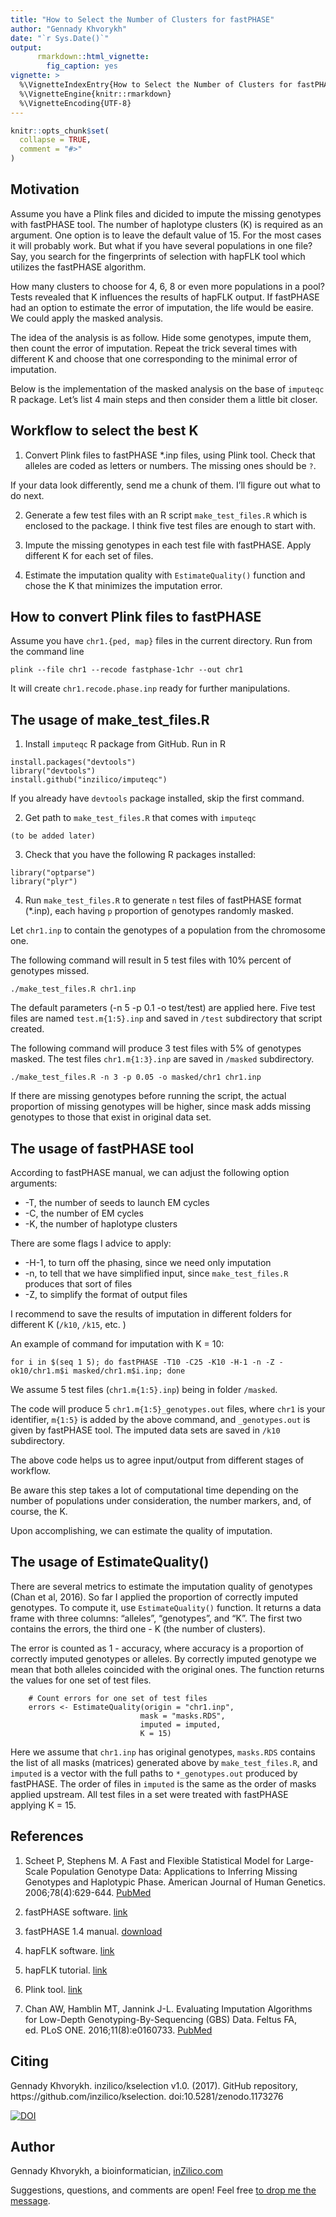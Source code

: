 ```yaml
---
title: "How to Select the Number of Clusters for fastPHASE"
author: "Gennady Khvorykh"
date: "`r Sys.Date()`"
output:
      rmarkdown::html_vignette:
        fig_caption: yes
vignette: >
  %\VignetteIndexEntry{How to Select the Number of Clusters for fastPHASE}
  %\VignetteEngine{knitr::rmarkdown}
  %\VignetteEncoding{UTF-8}
---
```


```r
knitr::opts_chunk$set(
  collapse = TRUE,
  comment = "#>"
)
```

Motivation
-----------

Assume you have a Plink files and dicided to impute the missing genotypes with fastPHASE tool. The number of haplotype clusters (K) is required as an argument. One option is to leave the default value of 15. For the most cases it will probably work. But what if you have several populations in one file? Say, you search for the fingerprints of selection with hapFLK tool which utilizes the fastPHASE algorithm.

How many clusters to choose for 4, 6, 8 or even more populations in a pool? Tests revealed that K influences the results of hapFLK output. If fastPHASE had an option to estimate the error of imputation, the life would be easire. We could apply the masked analysis. 

The idea of the analysis is as follow. Hide some genotypes, impute them, then count the error of imputation. Repeat the trick several times with different K and choose that one corresponding to the minimal error of imputation.      

Below is the implementation of the masked analysis on the base of `imputeqc` R package. Let's list 4 main steps and then consider them a little bit closer.

Workflow to select the best K
------------------------------

1. Convert Plink files to fastPHASE \*.inp files, using Plink tool. Check that alleles are coded as letters or numbers. The missing ones should be `?`. 

If your data look differently, send me a chunk of them. I'll figure out what to do next.   

2. Generate a few test files with an R script `make_test_files.R` which is enclosed to the package. I think five test files are enough to start with. 

3. Impute the missing genotypes in each test file with fastPHASE. Apply different K for each set of files. 

4. Estimate the imputation quality with `EstimateQuality()` function and chose the K that minimizes the imputation error. 

How to convert Plink files to fastPHASE
---------------------------------------

Assume you have `chr1.{ped, map}` files in the current directory. Run from the command line

    plink --file chr1 --recode fastphase-1chr --out chr1
    
It will create `chr1.recode.phase.inp` ready for further manipulations. 

The usage of make\_test\_files.R
---------------------------------

1. Install `imputeqc` R package from GitHub. Run in R

```
install.packages("devtools")
library("devtools")
install.github("inzilico/imputeqc")
```

If you already have `devtools` package installed, skip the first command.

2. Get path to `make_test_files.R` that comes with `imputeqc` 

```
(to be added later)
```

3. Check that you have the following R packages installed:

```
library("optparse")
library("plyr")
```

4. Run `make_test_files.R` to generate `n` test files of fastPHASE format (\*.inp), each having `p` proportion of genotypes randomly masked.

Let `chr1.inp` to contain the genotypes of a population from the chromosome one.

The following command will result in 5 test files with 10% percent of genotypes missed.

    ./make_test_files.R chr1.inp 

The default parameters (-n 5 -p 0.1 -o test/test) are applied here. Five test files are named `test.m{1:5}.inp` and saved in `/test` subdirectory that script created.

The following command will produce 3 test files with 5% of genotypes masked. The test files `chr1.m{1:3}.inp` are saved in `/masked` subdirectory.

    ./make_test_files.R -n 3 -p 0.05 -o masked/chr1 chr1.inp 

If there are missing genotypes before running the script, the actual proportion of missing genotypes will be higher, since mask adds missing genotypes to those that exist in original data set.

The usage of fastPHASE tool
---------------------------

According to fastPHASE manual, we can adjust the following option arguments:

-   -T, the number of seeds to launch EM cycles
-   -C, the number of EM cycles
-   -K, the number of haplotype clusters

There are some flags I advice to apply:

-   -H-1, to turn off the phasing, since we need only imputation
-   -n, to tell that we have simplified input, since `make_test_files.R` produces that sort of files
-   -Z, to simplify the format of output files

I recommend to save the results of imputation in different folders for different K (`/k10`, `/k15`, etc. )

An example of command for imputation with K = 10:

    for i in $(seq 1 5); do fastPHASE -T10 -C25 -K10 -H-1 -n -Z -ok10/chr1.m$i masked/chr1.m$i.inp; done

We assume 5 test files (`chr1.m{1:5}.inp`) being in folder `/masked`.

The code will produce 5 `chr1.m{1:5}_genotypes.out` files, where `chr1` is your identifier, `m{1:5}` is added by the above command, and `_genotypes.out` is given by fastPHASE tool. The imputed data sets are saved in `/k10` subdirectory.

The above code helps us to agree input/output from different stages of workflow.

Be aware this step takes a lot of computational time depending on the number of populations under consideration, the number markers, and, of course, the K. 

Upon accomplishing, we can estimate the quality of imputation.

The usage of EstimateQuality()
-----------------------------

There are several metrics to estimate the imputation quality of genotypes (Chan et al, 2016). So far I applied the proportion of correctly imputed genotypes. To compute it, use `EstimateQuality()` function. It returns a data frame with three columns: "alleles", "genotypes", and "K". The first two contains the errors, the third one - K (the number of clusters).

The error is counted as 1 - accuracy, where accuracy is a proportion of correctly imputed genotypes or alleles. By correctly imputed genotype we mean that both alleles coincided with the original ones. The function returns the values for one set of test files.

```
    # Count errors for one set of test files
    errors <- EstimateQuality(origin = "chr1.inp",
                             mask = "masks.RDS", 
                             imputed = imputed,
                             K = 15)
```

Here we assume that `chr1.inp` has original genotypes, `masks.RDS` contains the list of all masks (matrices) generated above by `make_test_files.R`,  and `imputed` is a vector with the full paths to `*_genotypes.out` produced by fastPHASE. The order of files in `imputed` is the same as the order of masks applied upstream. All test files in a set were treated with fastPHASE applying K = 15.

References
----------

1. Scheet P, Stephens M. A Fast and Flexible Statistical Model for Large-Scale Population Genotype Data: Applications to Inferring Missing Genotypes and Haplotypic Phase. American Journal of Human Genetics. 2006;78(4):629-644. [PubMed](https://www.ncbi.nlm.nih.gov/pubmed/16532393)

2. fastPHASE software. [link](http://scheet.org/software.html)

3. fastPHASE 1.4 manual. [download](http://scheet.org/code/fastphase_doc_1.4.pdf)

4. hapFLK software. [link](https://forge-dga.jouy.inra.fr/projects/hapflk) 

5. hapFLK tutorial. [link](https://github.com/bcm-uga/SSMPG2017/blob/master/Presentations/hapflk/hapflk.org)

5. Plink tool. [link](http://zzz.bwh.harvard.edu/plink/)

6. Chan AW, Hamblin MT, Jannink J-L. Evaluating Imputation Algorithms for Low-Depth Genotyping-By-Sequencing (GBS) Data. Feltus FA, ed. PLoS ONE. 2016;11(8):e0160733. [PubMed](https://www.ncbi.nlm.nih.gov/pubmed/27537694)

Citing
------

Gennady Khvorykh. inzilico/kselection v1.0. (2017). GitHub repository, https://github.com/inzilico/kselection. doi:10.5281/zenodo.1173276

[![DOI](https://zenodo.org/badge/DOI/10.5281/zenodo.1173276.svg)](https://doi.org/10.5281/zenodo.1173276)

Author
------

Gennady Khvorykh, a bioinformatician, [inZilico.com](http://inzilico.com)

Suggestions, questions, and comments are open! Feel free [to drop me the message](http://www.inzilico.com/contacts/).




